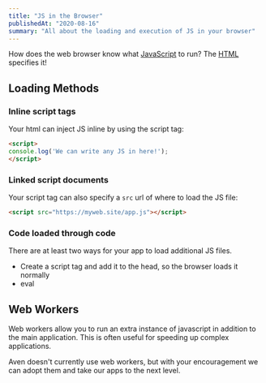 ```yaml
---
title: "JS in the Browser"
publishedAt: "2020-08-16"
summary: "All about the loading and execution of JS in your browser"
---
```


How does the web browser know what [JavaScript](/javascript) to run? The [HTML](/html) specifies it!

## Loading Methods

### Inline script tags

Your html can inject JS inline by using the script tag:

```html
<script>
console.log('We can write any JS in here!');
</script>
```

### Linked script documents

Your script tag can also specify a `src` url of where to load the JS file:

```html
<script src="https://myweb.site/app.js"></script>
```

### Code loaded through code

There are at least two ways for your app to load additional JS files.

- Create a script tag and add it to the head, so the browser loads it normally
- eval

## Web Workers

Web workers allow you to run an extra instance of javascript in addition to the main application. This is often useful for speeding up complex applications.

Aven doesn't currently use web workers, but with your encouragement we can adopt them and take our apps to the next level.

<!--- © Eric Vicenti 2020. Licensed under Creative Commons CC BY-NC-SA 4.0 https://creativecommons.org/licenses/by-nc-sa/4.0/ -->
